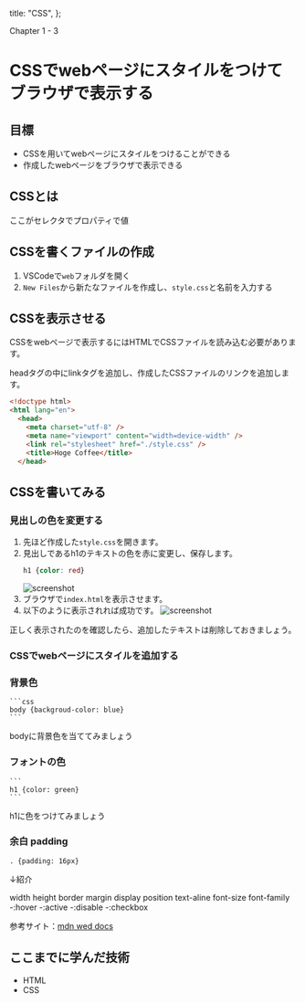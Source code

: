 
  title: "CSS",
};

Chapter 1 - 3

# CSSでwebページにスタイルをつけてブラウザで表示する

## 目標

- CSSを用いてwebページにスタイルをつけることができる
- 作成したwebページをブラウザで表示できる

## CSSとは

ここがセレクタでプロパティで値

## CSSを書くファイルの作成

1. VSCodeで`web`フォルダを開く
1. `New Files`から新たなファイルを作成し、`style.css`と名前を入力する

## CSSを表示させる
CSSをwebページで表示するにはHTMLでCSSファイルを読み込む必要があります。

headタグの中にlinkタグを追加し、作成したCSSファイルのリンクを追加します。
```html
<!doctype html>
<html lang="en">
  <head>
    <meta charset="utf-8" />
    <meta name="viewport" content="width=device-width" />
    <link rel="stylesheet" href="./style.css" />
    <title>Hoge Coffee</title>
  </head>
```

## CSSを書いてみる

### 見出しの色を変更する
1. 先ほど作成した`style.css`を開きます。
1. 見出しであるh1のテキストの色を赤に変更し、保存します。
    ```css
    h1 {color: red}
    ```
    <Image src="/img/01-03-css-01.png" alt="screenshot" width={512} height={384}/>
1. ブラウザで`index.html`を表示させます。
1. 以下のように表示されれば成功です。
    <Image src="/img/01-03-css-02.png" alt="screenshot" width={512} height={384}/>

正しく表示されたのを確認したら、追加したテキストは削除しておきましょう。


### CSSでwebページにスタイルを追加する

#### 






### 背景色

    ```css
    body {backgroud-color: blue}
    ```

bodyに背景色を当ててみましょう

### フォントの色

    ```
    h1 {color: green}
    ```

h1に色をつけてみましょう

### 余白 padding

```
. {padding: 16px}
```

↓紹介

width
height
border
margin
display
position
text-aline
font-size
font-family
-:hover
-:active
-:disable
-:checkbox

参考サイト：[mdn wed docs](https://developer.mozilla.org/ja/docs/Learn/Getting_started_with_the_web)

## ここまでに学んだ技術

- HTML
- CSS